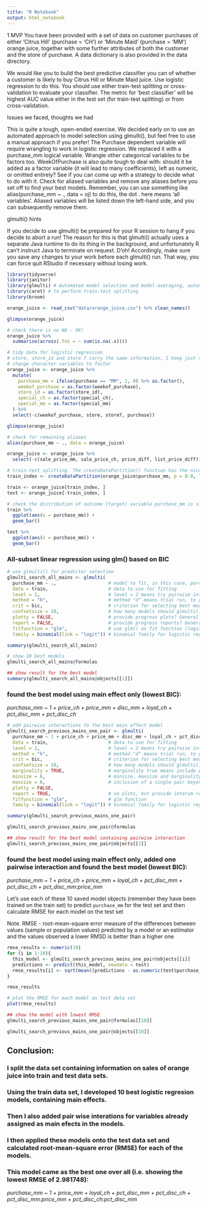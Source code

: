 ```yaml
---
title: "R Notebook"
output: html_notebook
---
```


1 MVP
You have been provided with a set of data on customer purchases of either ‘Citrus Hill’ (purchase = 'CH') or ‘Minute Maid’ (purchase = 'MM') orange juice, together with some further attributes of both the customer and the store of purchase. A data dictionary is also provided in the data directory.

We would like you to build the best predictive classifier you can of whether a customer is likely to buy Citrus Hill or Minute Maid juice. Use logistic regression to do this. You should use either train-test splitting or cross-validation to evaluate your classifier. The metric for ‘best classifier’ will be highest AUC value either in the test set (for train-test splitting) or from cross-validation.

Issues we faced, thoughts we had

This is quite a tough, open-ended exercise. We decided early on to use an automated approach to model selection using glmulti(), but feel free to use a manual approach if you prefer!
The Purchase dependent variable will require wrangling to work in logistic regression. We replaced it with a purchase_mm logical variable.
Wrangle other categorical variables to be factors too.
WeekOfPurchase is also quite tough to deal with: should it be added as a factor variable (it will lead to many coefficients), left as numeric, or omitted entirely? See if you can come up with a strategy to decide what to do with it.
Check for aliased variables and remove any aliases before you set off to find your best models. Remember, you can use something like alias(purchase_mm ~ ., data = oj) to do this, the dot . here means ‘all variables’. Aliased variables will be listed down the left-hand side, and you can subsequently remove them.

glmulti() hints

If you decide to use glmulti() be prepared for your R session to hang if you decide to abort a run! The reason for this is that glmulti() actually uses a separate Java runtime to do its thing in the background, and unfortunately R can’t instruct Java to terminate on request. D’oh! Accordingly, make sure you save any changes to your work before each glmulti() run. That way, you can force quit RStudio if necessary without losing work.

```r
library(tidyverse)
library(janitor)
library(glmulti) # Automated model selection and model-averaging, automatically generating all possible models (under constraints set by the user) with the specified response and explanatory variables, and finding the best models in terms of some Information Criterion (AIC, AICc or BIC)
library(caret) # to perform train-test splitting
library(broom)

orange_juice <- read_csv("data/orange_juice.csv") %>% clean_names()

glimpse(orange_juice)
```

```r
# check there is no NA - OK!
orange_juice %>% 
  summarise(across(.fns = ~ sum(is.na(.x))))
```

```r
# tidy data for logistic regression
# store, store_id and store 7 carry the same information, I keep just store_id
# change character variables to factor
orange_juice <- orange_juice %>% 
  mutate(
    purchase_mm = ifelse(purchase == "MM", 1, 0) %>% as.factor(),
    weekof_purchase = as.factor(weekof_purchase),
    store_id = as.factor(store_id),
    special_ch = as.factor(special_ch),
    special_mm = as.factor(special_mm)
  ) %>% 
  select(-c(weekof_purchase, store, store7, purchase))

glimpse(orange_juice)
```

```r
# check for remaining aliases
alias(purchase_mm ~ ., data = orange_juice)
```
```r
orange_juice <- orange_juice %>% 
  select(-c(sale_price_mm, sale_price_ch, price_diff, list_price_diff))
```

```r
# train-test splitting. The createDataPartition() function has the nice feature that it takes in a y= argument specifying outcomes, and it will try to ensure similar distributions of those outcomes in train and test sets
train_index <- createDataPartition(orange_juice$purchase_mm, p = 0.8, list = FALSE, times = 1)

train <- orange_juice[train_index, ]
test <- orange_juice[-train_index, ]
```

```r
# check the distribution of outcome (target) variable purchase_mm is similarly distributed in both train and test data sets - OK!
train %>%
  ggplot(aes(x = purchase_mm)) +
  geom_bar()

test %>%
  ggplot(aes(x = purchase_mm)) +
  geom_bar()
```

### All-subset linear regression using glm() based on BIC

```r
# use glmulti() for predictor selection
glmulti_search_all_mains <- glmulti(
  purchase_mm ~ .,                   # model to fit, in this case, purchase_mm varies with everything (.)
  data = train,                      # data to use for fitting
  level = 1,                         # level = 2 means try pairwise interactions. level = 1 means main effects only
  method = "h",                      # method "d" means trial run, to get size of problem. Set to "h" for exhaustive search, or "g" for genetic algorithm
  crit = bic,                        # criterion for selecting best models. 
  confsetsize = 10,                  # how many models should glmulti() return? keep 10 best models
  plotty = FALSE,                    # provide progress plots? Generally annoying.
  report = FALSE,                    # provide progress reports? Generally useful.
  fitfunction = "glm",               # use glm() as fit function (logistic regression). Use lm() for linear regression.
  family = binomial(link = "logit")) # binomial family for logistic regression

summary(glmulti_search_all_mains)
```

```r
# show 10 best models
glmulti_search_all_mains@formulas
```
```r
## show result for the best model
summary(glmulti_search_all_mains@objects[[1]])
```

### found the best model using main effect only (lowest BIC): 
*purchase_mm ~ 1 + price_ch + price_mm + disc_mm + loyal_ch + pct_disc_mm + pct_disc_ch*

```r
# add pairwise interactions to the best main effect model
glmulti_search_previous_mains_one_pair <- glmulti(
  purchase_mm ~ 1 + price_ch + price_mm + disc_mm + loyal_ch + pct_disc_mm + pct_disc_ch,
  data = train,                      # data to use for fitting
  level = 2,                         # level = 2 means try pairwise interactions. level = 1 means main effects only
  method = "h",                      # method "d" means trial run, to get size of problem. Set to "h" for exhaustive search, or "g" for genetic algorithm
  crit = bic,                        # criterion for selecting best models. 
  confsetsize = 10,                  # how many models should glmulti() return? keep 10 best models
  marginality = TRUE,                # marginality true means include pairwise interaction only if both main effects present in model
  minsize = 6,                       # minsize, maxsize and marginality here force 
  maxsize = 6,                       # inclusion of a single pair beyond the five main effects
  plotty = FALSE, 
  report = TRUE,                     # no plots, but provide interim reports
  fitfunction = "glm",               # glm function
  family = binomial(link = "logit")) # binomial family for logistic regression

summary(glmulti_search_previous_mains_one_pair)
```

```r
glmulti_search_previous_mains_one_pair@formulas
```
```r
## show result for the best model containing pairwise interaction
glmulti_search_previous_mains_one_pair@objects[[1]]
```

### found the best model using main effect only, added one pairwise interaction and found the best model (lowest BIC):
*purchase_mm ~ 1 + price_ch + price_mm + loyal_ch + pct_disc_mm + pct_disc_ch + pct_disc_mm:price_mm*

Let’s use each of these 10 saved model objects (remember they have been trained on the train set) to predict `purchase_mm` for the test set and then calculate RMSE for each model on the test set

Note. 
RMSE - root-mean-square error
measure of the differences between values (sample or population values) predicted by a model or an estimator and the values observed
a lower RMSD is better than a higher one

```r
rmse_results <- numeric(10)
for (i in 1:10){
  this_model <- glmulti_search_previous_mains_one_pair@objects[[i]]
  predictions <- predict(this_model, newdata = test)
  rmse_results[i] <- sqrt(mean((predictions - as.numeric(test$purchase_mm))^2)) # need to change factor to numeric data type to allow calculations
}

rmse_results
```

```r
# plot the RMSE for each model on test data set
plot(rmse_results)
```

```r
## show the model with lowest RMSE
glmulti_search_previous_mains_one_pair@formulas[[10]]

glmulti_search_previous_mains_one_pair@objects[[10]]
```

## Conclusion: 
### I split the data set containing information on sales of orange juice into train and test data sets. 
### Using the train data set, I developed 10 best logistic regresion models, containing main effects.
### Then I also added pair wise interations for variables already assigned as main efects in the models. 
### I then applied these models onto the test data set and calculated root-mean-square error (RMSE) for each of the models.
### This model came as the best one over all (i.e. showing the lowest RMSE of 2.981748):
*purchase_mm ~ 1 + price_mm + loyal_ch + pct_disc_mm + pct_disc_ch + pct_disc_mm:price_mm + pct_disc_ch:pct_disc_mm*
 